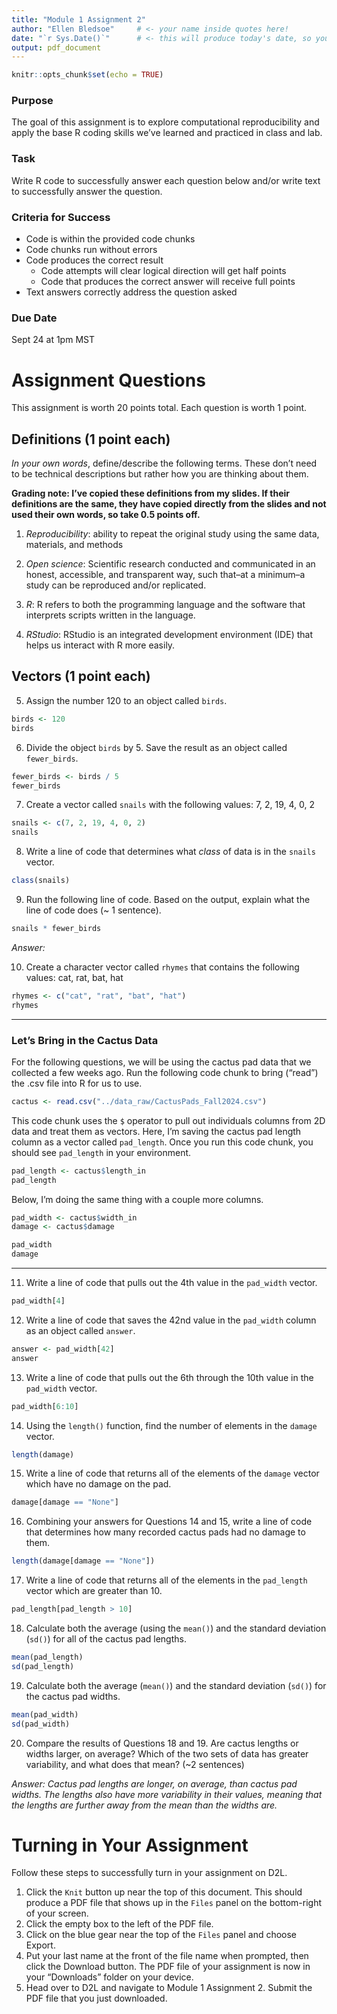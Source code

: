 ```yaml
---
title: "Module 1 Assignment 2"
author: "Ellen Bledsoe"     # <- your name inside quotes here!
date: "`r Sys.Date()`"      # <- this will produce today's date, so you can leave it
output: pdf_document
---
```


```r
knitr::opts_chunk$set(echo = TRUE)
```

### Purpose

The goal of this assignment is to explore computational reproducibility and apply the base R coding skills we've learned and practiced in class and lab.

### Task

Write R code to successfully answer each question below and/or write text to successfully answer the question.

### Criteria for Success

-   Code is within the provided code chunks
-   Code chunks run without errors
-   Code produces the correct result
    -   Code attempts will clear logical direction will get half points
    -   Code that produces the correct answer will receive full points
-   Text answers correctly address the question asked

### Due Date

Sept 24 at 1pm MST

# Assignment Questions

This assignment is worth 20 points total. Each question is worth 1 point.

## Definitions (1 point each)

*In your own words*, define/describe the following terms. These don't need to be technical descriptions but rather how you are thinking about them.

**Grading note: I've copied these definitions from my slides. If their definitions are the same, they have copied directly from the slides and not used their own words, so take 0.5 points off.**

1.  *Reproducibility*: ability to repeat the original study using the same data, materials, and methods

2.  *Open science*: Scientific research conducted and communicated in an honest, accessible, and transparent way, such that--at a minimum--a study can be reproduced and/or replicated.

3.  *R*: R refers to both the programming language and the software that interprets scripts written in the language.

4.  *RStudio*: RStudio is an integrated development environment (IDE) that helps us interact with R more easily.

## Vectors (1 point each)

5.  Assign the number 120 to an object called `birds`.

```r
birds <- 120
birds
```

6.  Divide the object `birds` by 5. Save the result as an object called `fewer_birds`.

```r
fewer_birds <- birds / 5
fewer_birds
```

7.  Create a vector called `snails` with the following values: 7, 2, 19, 4, 0, 2

```r
snails <- c(7, 2, 19, 4, 0, 2)
snails
```

8.  Write a line of code that determines what *class* of data is in the `snails` vector.

```r
class(snails)
```

9.  Run the following line of code. Based on the output, explain what the line of code does (\~ 1 sentence).

```r
snails * fewer_birds
```

*Answer:*

10. Create a character vector called `rhymes` that contains the following values: cat, rat, bat, hat

```r
rhymes <- c("cat", "rat", "bat", "hat")
rhymes
```

------------------------------------------------------------------------

### Let's Bring in the Cactus Data

For the following questions, we will be using the cactus pad data that we collected a few weeks ago. Run the following code chunk to bring ("read") the .csv file into R for us to use.

```r
cactus <- read.csv("../data_raw/CactusPads_Fall2024.csv") 
```

This code chunk uses the `$` operator to pull out individuals columns from 2D data and treat them as vectors. Here, I'm saving the cactus pad length column as a vector called `pad_length`. Once you run this code chunk, you should see `pad_length` in your environment.

```r
pad_length <- cactus$length_in
pad_length
```

Below, I'm doing the same thing with a couple more columns.

```r
pad_width <- cactus$width_in
damage <- cactus$damage

pad_width
damage
```

------------------------------------------------------------------------

11. Write a line of code that pulls out the 4th value in the `pad_width` vector.

```r
pad_width[4]
```

12. Write a line of code that saves the 42nd value in the `pad_width` column as an object called `answer`.

```r
answer <- pad_width[42]
answer
```

13. Write a line of code that pulls out the 6th through the 10th value in the `pad_width` vector.

```r
pad_width[6:10]
```

14. Using the `length()` function, find the number of elements in the `damage` vector.

```r
length(damage)
```

15. Write a line of code that returns all of the elements of the `damage` vector which have no damage on the pad.

```r
damage[damage == "None"]
```

16. Combining your answers for Questions 14 and 15, write a line of code that determines how many recorded cactus pads had no damage to them.

```r
length(damage[damage == "None"])
```

17. Write a line of code that returns all of the elements in the `pad_length` vector which are greater than 10.

```r
pad_length[pad_length > 10]
```

18. Calculate both the average (using the `mean()`) and the standard deviation (`sd()`) for all of the cactus pad lengths.

```r
mean(pad_length)
sd(pad_length)
```

19. Calculate both the average (`mean()`) and the standard deviation (`sd()`) for the cactus pad widths.

```r
mean(pad_width)
sd(pad_width)
```

20. Compare the results of Questions 18 and 19. Are cactus lengths or widths larger, on average? Which of the two sets of data has greater variability, and what does that mean? (\~2 sentences)

*Answer: Cactus pad lengths are longer, on average, than cactus pad widths. The lengths also have more variability in their values, meaning that the lengths are further away from the mean than the widths are.*

# Turning in Your Assignment

Follow these steps to successfully turn in your assignment on D2L.

1.  Click the `Knit` button up near the top of this document. This should produce a PDF file that shows up in the `Files` panel on the bottom-right of your screen.
2.  Click the empty box to the left of the PDF file.
3.  Click on the blue gear near the top of the `Files` panel and choose Export.
4.  Put your last name at the front of the file name when prompted, then click the Download button. The PDF file of your assignment is now in your "Downloads" folder on your device.
5.  Head over to D2L and navigate to Module 1 Assignment 2. Submit the PDF file that you just downloaded.
